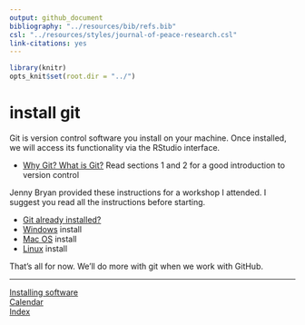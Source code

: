 ```yaml
---
output: github_document
bibliography: "../resources/bib/refs.bib" 
csl: "../resources/styles/journal-of-peace-research.csl"
link-citations: yes
---
```


```r
library(knitr)
opts_knit$set(root.dir = "../")
```

# install git

Git is version control software you install on your machine. Once installed, we will access its functionality via the RStudio interface.  

- [Why Git? What is Git?](../resources/readings/2017-Bryan-Version-control) Read sections 1 and 2 for a good introduction to version control 

Jenny Bryan provided these instructions for a workshop I attended. I suggest you read all the instructions before starting. 

- [Git already installed?](http://happygitwithr.com/install-git.html#git-already-installed) 
- [Windows](http://happygitwithr.com/install-git.html#install-git-windows) install 
- [Mac OS](http://happygitwithr.com/install-git.html#mac-os) install 
- [Linux](http://happygitwithr.com/install-git.html#linux) install 

That's all for now. We'll do more with git when we work with GitHub.


---    
[Installing software](cm501_software-start.md)    
[Calendar](../README.md#calendar)    
[Index](../README.md#index)    
